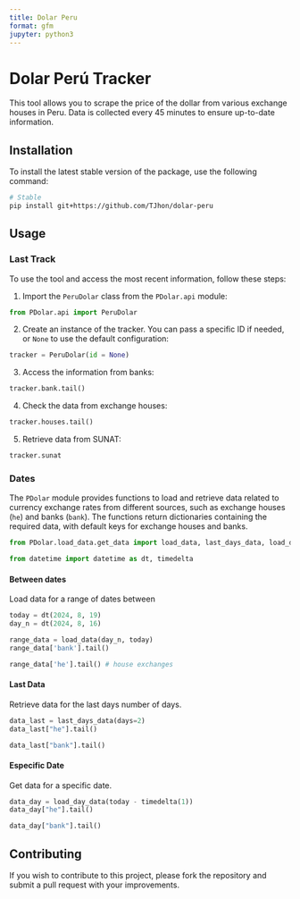```yaml
---
title: Dolar Peru
format: gfm
jupyter: python3
---
```


# Dolar Perú Tracker

This tool allows you to scrape the price of the dollar from various exchange houses in Peru. Data is collected every 45 minutes to ensure up-to-date information.

## Installation

To install the latest stable version of the package, use the following command:

```sh
# Stable
pip install git+https://github.com/TJhon/dolar-peru
```

## Usage

### Last Track

To use the tool and access the most recent information, follow these steps:

1. Import the `PeruDolar` class from the `PDolar.api` module:

```python
from PDolar.api import PeruDolar
```

2. Create an instance of the tracker. You can pass a specific ID if needed, or `None` to use the default configuration:

```python
tracker = PeruDolar(id = None)
```

3. Access the information from banks:

```python
tracker.bank.tail()
```

4. Check the data from exchange houses:

```python
tracker.houses.tail()
```

5. Retrieve data from SUNAT:

```python
tracker.sunat
```

### Dates

The `PDolar` module provides functions to load and retrieve data related to currency exchange rates from different sources, such as exchange houses (`he`) and banks (`bank`). The functions return dictionaries containing the required data, with default keys for exchange houses and banks.

```python
from PDolar.load_data.get_data import load_data, last_days_data, load_day_data

from datetime import datetime as dt, timedelta
```

#### Between dates

Load data for a range of dates between

```python
today = dt(2024, 8, 19)
day_n = dt(2024, 8, 16)

range_data = load_data(day_n, today)
range_data['bank'].tail()
```

```python
range_data['he'].tail() # house exchanges
```

#### Last Data

Retrieve data for the last days number of days.

```python
data_last = last_days_data(days=2)
data_last["he"].tail()
```

```python

data_last["bank"].tail()
```

#### Especific Date

Get data for a specific date.

```python
data_day = load_day_data(today - timedelta(1))
data_day["he"].tail()
```

```python

data_day["bank"].tail()
```


## Contributing

If you wish to contribute to this project, please fork the repository and submit a pull request with your improvements.